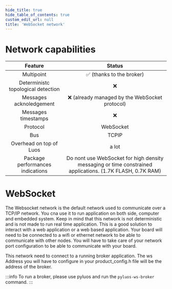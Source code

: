 ```yaml
---
hide_title: true
hide_table_of_contents: true
custom_edit_url: null
title: 'WebSocket network'
---
```



# Network capabilities

|              Feature               |                                                  Status                                                   |
| :--------------------------------: | :-------------------------------------------------------------------------------------------------------: |
|             Multipoint             |                                         ✅ (thanks to the broker)                                         |
| Deterministc topological detection |                                                    ❌                                                     |
|      Messages acknoledgement       |                              ❌ (already managed by the WebSocket protocol)                               |
|        Messages timestamps         |                                                    ❌                                                     |
|              Protocol              |                                                 WebSocket                                                 |
|                Bus                 |                                                   TCPIP                                                   |
|      Overhead on top of Luos       |                                                   a lot                                                   |
|  Package performances indications  | Do nont use WebSocket for high density messaging or time constrained applications. (1.7K FLASH, 0.7K RAM) |

# WebSocket

The Websocket network is the default network used to communicate over a TCP/IP network. You cna use it to run application on both side, computer and embedded system.
Keep in mind that this network is not deterministic and is not made to run real time application. This is a good solution to interact with a web application or a web based application.
Your board will need to be connected to a wifi or ethernet network to be able to communicate with other nodes.
You will have to take care of your network port configuration to be able to communicate with your board.

This network need to connect to a running broker application. The ws Address you will have to configure in your product_config.h file will be the address of the broker.

:::info
To run a broker, please use pyluos and run the `pyluos-ws-broker` command.
:::
